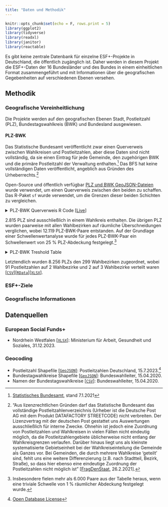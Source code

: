 ```yaml
---
title: "Daten und Methodik"
---
```


```r
knitr::opts_chunk$set(echo = F, rows.print = 5)
library(ggplot2)
library(tidyverse)
library(readxl)
library(janitor)
library(reactable)
```

Es gibt keine zentrale Datenbank für einzelne ESF+-Projekte in Deutschland, die öffentlich zugänglich ist. Daher werden in diesem Projekt die ESF+-Daten der 16 Bundesländer und des Bundes in einem einheitlichen Format zusammengeführt und mit Informationen über die geografischen Gegebenheiten auf verschiedenen Ebenen versehen.

## Methodik

### Geografische Vereinheitlichung

Die Projekte werden auf den geografischen Ebenen Stadt, Postleitzahl (PLZ), Bundestagswahlkreis (BWK) und Bundesland ausgewiesen. 

#### PLZ-BWK

Das Statistische Bundesamt veröffentlicht zwar einen Querverweis zwischen Wahlkreisen und Postleitzahlen, aber diese Daten sind nicht vollständig, da sie einen Eintrag für jede Gemeinde, den zugehörigen BWK und die primäre Postleitzahl der Verwaltung enthalten.^[[Statistisches Bundesamt](https://www.destatis.de/DE/Themen/Laender-Regionen/Regionales/Gemeindeverzeichnis/Administrativ/Archiv/GVAuszugQ/BTW20214Q2020.html), stand 7.1.2021] Das BFS hat keine vollständigen Daten veröffentlicht, angeblich aus Gründen des Urheberrechts.^["Aus lizenzrechtlichen Gründen darf das Statistische Bundesamt das vollständige Postleitzahlenverzeichnis (Urheber ist die Deutsche Post AG mit dem Produkt DATAFACTORY STREETCODE) nicht verbreiten. Der Lizenzvertrag mit der deutschen Post gestattet uns Auswertungen ausschließlich für interne Zwecke. Ohnehin ist jedoch eine Zuordnung von Postleitzahlen und Wahlkreisen in vielen Fällen nicht eindeutig möglich, da die Postleitzahlengebiete üblicherweise nicht entlang der Wahlkreisgrenzen verlaufen. Darüber hinaus liegt uns als kleinste systematisierte Gebietseinheit bei der Wahlkreiseinteilung die Gemeinde als Ganzes vor. Bei Gemeinden, die durch mehrere Wahlkreise 'geteilt' sind, fehlt uns eine weitere Differenzierung (z.B. nach Stadtteil, Bezirk, Straße), so dass hier ebenso eine eindeutige Zuordnung der Postleitzahlen nicht möglich ist" [[FragDenStaat](https://fragdenstaat.de/anfrage/veroffentlichung-einer-vollstandigen-liste-von-postleitzahlen-und-den-zugehorigen-wahlkreisen/), 26.2.2021].] 

Open-Source und öffentlich verfügbar [PLZ und BWK GeoJSON-Dateien](#geocoding) wurde verwendet, um einen Querverweis zwischen den beiden zu schaffen. Das R-Paket `sf` wurde verwendet, um die Grenzen dieser beiden Schichten zu vergleichen.

<details>
  <summary>PLZ-BWK Querverweis R Code [[Live](scripts/geo/plz_bwk_crosswalk.R)]</summary>
  ```r
  library(sf)
  library(dplyr)
  library(purrr)
  library(stringr)
  library(janitor)
  
  ## DATA IMPORT
  # Load PLZ shapefiles
  plz <- st_read("raw/shape_files/plz5.geojson") %>%
    clean_names() %>%
    select(plz, note, everything()) %>%
    rename(
      plz_name = note,
      plz_einwohner = einwohner,
      plz_qkm = qkm
    ) %>%
    mutate(
      plz_name = str_replace(plz_name, paste(plz, " ", sep = ""), ""),
      plz_name = str_replace(plz_name, "  ", " ")
    ) %>%
    filter(
      plz_einwohner > 10
    )
  
  # Load wahlkreis names
  wk_namen <- read.csv("raw/wahlkreisnamen.csv", skip = 7) %>%
    select(-LAND_NR, -LAND_ABK)
  
  # Load BWK data
  bwk <- st_read("raw/shape_files/wkr.json") %>%
    select(WKR_NR, LAND_NR) %>%
    inner_join(wk_namen, by = c("WKR_NR")) %>%
    clean_names() %>%
    select(wkr_nr, wkr_name, land_nr, land_name)
  
  ## FULLY CONTAINED DISTRICTS
  # Identify all PLZs that are fully enclosed within BWKs (obs: 2815)
  
  full_contains <- st_join(bwk, plz, join = st_contains_properly) %>%
    mutate(wk_pct = 1) %>%
    st_drop_geometry()
  
  # filter out the list of remaining PLZs
  plz <- plz %>%
    filter(!plz %in% full_contains$plz)
  
  ## PARTIALLY CONTAINED DISTRICTS
  # Identify PLZs that partially overlap multiple BWKs
  
  partial_matches <- st_join(plz, bwk, join = st_overlaps)
  
  # Manually coding out Augsburg 253 exceptions
  augsburg_plz <- c("82297", "86154", "86156", "86316", "86356", "86368", 
                    "86391", "86399", "86405", "86415", "86420", "86424", 
                    "86438", "86441", "86444", "86465", "86485", "86494", 
                    "86495", "86504", "86507", "86508", "86510", "86511", 
                    "86551", "86559", "86568", "86577", "86672", "86678", 
                    "86679", "86695", "86707", "86830", "86836", "86850", 
                    "86853", "86856", "86863", "86868", "86872", "86877")
  augsburg_oddity <- partial_matches %>%
    filter(wkr_nr == 253 & plz %in% augsburg_plz) %>%
    select(plz, plz_name, wkr_nr, wkr_name, land_nr, land_name, 
           plz_einwohner, plz_qkm, geometry) %>%
    mutate(
      wk_pct = NA
    ) %>%
    st_drop_geometry()
  
  # arrange by number for easier tracking
  partial_matches <- partial_matches %>%
    arrange(plz) %>%
    filter(!wkr_nr == 253)
  
  # setting a function to find shared area for each row
  calculate_intersection_area <- function(plz_code, wahlkreis_nummer) {
    plz_geom <- plz %>%
      filter(plz == plz_code) %>%
      st_geometry()
    bwk_geom <- bwk %>%
      filter(wkr_nr == wahlkreis_nummer) %>%
      st_geometry()
    intersection_geom <- st_intersection(plz_geom, bwk_geom)
    if (!is.null(intersection_geom)) {
      cat(paste(plz_code, ".", sep = ""))
      return(st_area(intersection_geom))
    } else {
      return(0)
    }
  }
  
  # time for some base r baby! calculating the areas of the intersections purrr
  partial_matches$intersection_area <- pmap_dbl(
    list(partial_matches$plz, partial_matches$wkr_nr), 
    calculate_intersection_area
    )
  
  partial_matches <- partial_matches %>%
    # finding the area of the PLZ itself
    mutate(
      plz_area = as.numeric(str_replace(st_area(geometry), " \\[m\\^2\\]", "")),
      wk_pct = intersection_area / plz_area
    ) %>%
    st_drop_geometry()
  
  # apply tolerance
  partial_matches <- partial_matches %>%
    filter(wk_pct > .25) %>%
    clean_names() %>%
    select(plz, plz_name, wkr_nr, wkr_name, land_nr, 
           land_name, plz_einwohner, plz_qkm, wk_pct)
  
  # 94 PLZ have multiple WK associated with them
  repeat_num <- partial_matches[c("plz", "wkr_nr")] %>%
    group_by(plz) %>%
    summarize(count = n()) %>%
    ungroup() %>%
    group_by(count) %>%
    summarise(n())
  
  # time for the big bad boy
  final_df <- rbind(rbind(full_contains, partial_matches), augsburg_oddity) %>%
    filter(!is.na(plz)) %>%
    arrange(plz) %>%
    select(plz, plz_name, wkr_nr, wkr_name, land_nr, land_name, 
           plz_einwohner, plz_qkm, wk_pct)
  
  # reset row names
  row.names(final_df) <- NULL
  
  # tada!!
  library(openxlsx)
  write.xlsx(final_df, "output/geo/plz_wkr_bridge.xlsx")
  write.csv(final_df, "output/geo/plz_wkr_bridge.csv", fileEncoding = "UTF-8")
  saveRDS(final_df, file = "output_data/geo/plz_wkr_bridge.rds")
  ```
</details>

2.815 PLZ sind ausschließlich in einem Wahlkreis enthalten. Die übrigen PLZ wurden paarweise mit allen Wahlbezirken auf räumliche Überschneidungen verglichen, wobei 12.119 PLZ-BWK-Paare entstanden. Auf der Grundlage einer Schwellenwertanalyse wurde für jedes PLZ-BWK-Paar ein Schwellenwert von 25 % PLZ-Abdeckung festgelegt.^[Insbesondere fielen mehr als 6.000 Paare aus der Tabelle heraus, wenn eine triviale Schwelle von 1 % räumlicher Abdeckung festgelegt wurde.] 

<details>
  <summary> PLZ-BWK Treshold Table </summary>
```r
sig_table <- readRDS("output/sig_table.rds")
reactable(sig_table,
  defaultColDef = colDef(
    align = "center",
    headerStyle = list(background = "#f7f7f8")
  ),
  columns = list(
    tolerance = colDef(format = colFormat(percent = TRUE, digits = 0), name = "Tolerance"),
    nrows = colDef(name = "PLZ-BWK Pairs", format = colFormat(separators = TRUE))
  ), 
  bordered = TRUE,
  highlight = TRUE
)
```

</details>

Letztendlich wurden 8.256 PLZs den 299 Wahlbezirken zugeordnet, wobei 91 Postleitzahlen auf 2 Wahlbezirke und 2 auf 3 Wahlbezirke verteilt waren [[`CSV`]("output_data/plz_wkr_bridge.csv")][[`RData`]("output_data/plz_wkr_bridge.rds")][[`XLSX`]("output_data/plz_wkr_bridge.xlsx")]. 

### ESF+-Ziele

### Geografische Informationen

## Datenquellen

### European Social Funds+

* Nordrhein Westfalen [[`XLSX`](https://www.mags.nrw/system/files/media/document/file/esf_2021-2027_liste_der_vorhaben.xlsx)]: Ministerium für Arbeit, Gesundheit und Soziales, 31.12.2023. 

### Geocoding

* Postleitzahl Shapefile [[`GeoJSON`](https://downloads.suche-postleitzahl.org/v2/public/plz-5stellig.geojson)]: Postleitzahlen Deutschland, 15.7.2023.^[[Open Database License](https://www.openstreetmap.org/copyright)]
* Bundestagwahlkreise Shapefile [[`GeoJSON`](https://www.bundeswahlleiterin.de/en/dam/jcr/f0ce06a7-188c-4ef3-b49b-5a66719d2b46/btw21_geometrie_wahlkreise_vg250_shp.zip)]: Bundeswahlleiter, 15.04.2020.
* Namen der Bundestagswahlkreise [[`CSV`](https://www.bundeswahlleiterin.de/dam/jcr/b46e4c9d-290c-4b96-a64b-0edee1c780a5/btw21_wahlkreisnamen_utf8.csv)]: Bundeswahlleiter, 15.04.2020.
